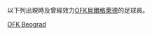 {{Catnav|頁面分類|...|塞尔维亚体育|塞尔维亚足球|效力塞爾維亞球會的球員}}
{{Catnav|頁面分類|...|各國足球|塞尔维亚足球|效力塞爾維亞球會的球員}}

以下列出現時及曾經效力[[OFK貝爾格萊德|OFK貝爾格萊德]]的足球員。

[[Category:效力塞爾維亞球會的球員|OFK Beograd]]